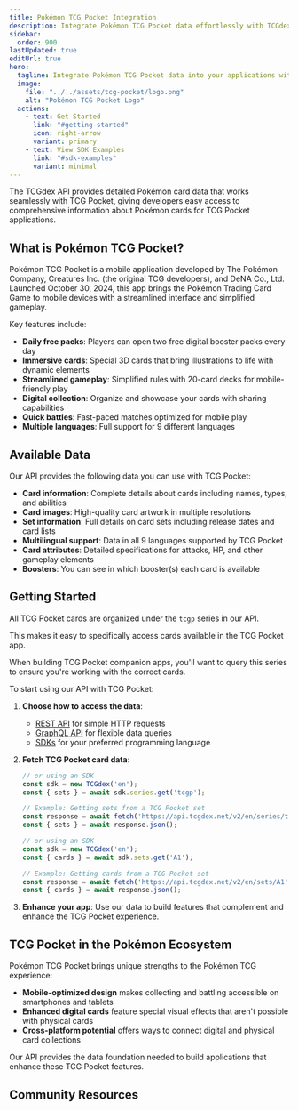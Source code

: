 ```yaml
---
title: Pokémon TCG Pocket Integration
description: Integrate Pokémon TCG Pocket data effortlessly with TCGdex's multilingual API. Access detailed card information, images, set & boosters data to enhance your applications.
sidebar:
  order: 900
lastUpdated: true
editUrl: true
hero:
  tagline: Integrate Pokémon TCG Pocket data into your applications with ease
  image:
    file: "../../assets/tcg-pocket/logo.png"
    alt: "Pokémon TCG Pocket Logo"
  actions:
    - text: Get Started
      link: "#getting-started"
      icon: right-arrow
      variant: primary
    - text: View SDK Examples
      link: "#sdk-examples"
      variant: minimal
---
```


The TCGdex API provides detailed Pokémon card data that works seamlessly with TCG Pocket, giving developers easy access to comprehensive information about Pokémon cards for TCG Pocket applications.

## What is Pokémon TCG Pocket?

Pokémon TCG Pocket is a mobile application developed by The Pokémon Company, Creatures Inc. (the original TCG developers), and DeNA Co., Ltd. Launched October 30, 2024, this app brings the Pokémon Trading Card Game to mobile devices with a streamlined interface and simplified gameplay.

Key features include:

- **Daily free packs**: Players can open two free digital booster packs every day
- **Immersive cards**: Special 3D cards that bring illustrations to life with dynamic elements
- **Streamlined gameplay**: Simplified rules with 20-card decks for mobile-friendly play
- **Digital collection**: Organize and showcase your cards with sharing capabilities
- **Quick battles**: Fast-paced matches optimized for mobile play
- **Multiple languages**: Full support for 9 different languages

## Available Data

Our API provides the following data you can use with TCG Pocket:

- **Card information**: Complete details about cards including names, types, and abilities
- **Card images**: High-quality card artwork in multiple resolutions
- **Set information**: Full details on card sets including release dates and card lists
- **Multilingual support**: Data in all 9 languages supported by TCG Pocket
- **Card attributes**: Detailed specifications for attacks, HP, and other gameplay elements
- **Boosters**: You can see in which booster(s) each card is available

## Getting Started

All TCG Pocket cards are organized under the `tcgp` series in our API.

This makes it easy to specifically access cards available in the TCG Pocket app.

When building TCG Pocket companion apps, you'll want to query this series to ensure you're working with the correct cards.

To start using our API with TCG Pocket:

1. **Choose how to access the data**:
   - [REST API](/rest) for simple HTTP requests
   - [GraphQL API](/graphql) for flexible data queries
   - [SDKs](/sdks) for your preferred programming language

2. **Fetch TCG Pocket card data**:
   ```javascript
   // or using an SDK
   const sdk = new TCGdex('en');
   const { sets } = await sdk.series.get('tcgp');

   // Example: Getting sets from a TCG Pocket set
   const response = await fetch('https://api.tcgdex.net/v2/en/series/tcgp');
   const { sets } = await response.json();
   ```

   ```javascript
   // or using an SDK
   const sdk = new TCGdex('en');
   const { cards } = await sdk.sets.get('A1');

   // Example: Getting cards from a TCG Pocket set
   const response = await fetch('https://api.tcgdex.net/v2/en/sets/A1');
   const { cards } = await response.json();
   ```

3. **Enhance your app**:
   Use our data to build features that complement and enhance the TCG Pocket experience.

## TCG Pocket in the Pokémon Ecosystem

Pokémon TCG Pocket brings unique strengths to the Pokémon TCG experience:

- **Mobile-optimized design** makes collecting and battling accessible on smartphones and tablets
- **Enhanced digital cards** feature special visual effects that aren't possible with physical cards
- **Cross-platform potential** offers ways to connect digital and physical card collections

Our API provides the data foundation needed to build applications that enhance these TCG Pocket features.

## Community Resources

<CardGrid>
  <LinkCard
    href="/sdks"
    title="SDKs"
    description="Use our official SDK implementations to streamline your integration"
  />
  <LinkCard
    href="https://discord.gg/NehYTAhsZE"
    title="Join our Discord"
    description="Get help with your PTCG Pocket integration from our community"
  />
  <LinkCard
    href="/rest/filtering-sorting-pagination"
    title="Advanced Filtering"
    description="Learn how to filter API results for your specific PTCG Pocket needs"
  />
</CardGrid>
